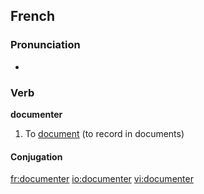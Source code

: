 ==French==

===Pronunciation===
* {{IPA|/dɔ.ky.mɑ̃.te/}}

===Verb===
'''documenter'''

# To [[document]] (to record in documents)

====Conjugation====
{{fr-conj-er|document|avoir}}

[[fr:documenter]]
[[io:documenter]]
[[vi:documenter]]